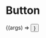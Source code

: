 
<Meta title="Components/Button" component={Button} />

# Button

<Canvas>
    <Story
        name="normal"
        args={{
            text: 'Submit',
            small: false,
            isLoading: false,
            success: true,
        }}
    >
        {(args) => <Button {...args} />}
    </Story>
</Canvas>

